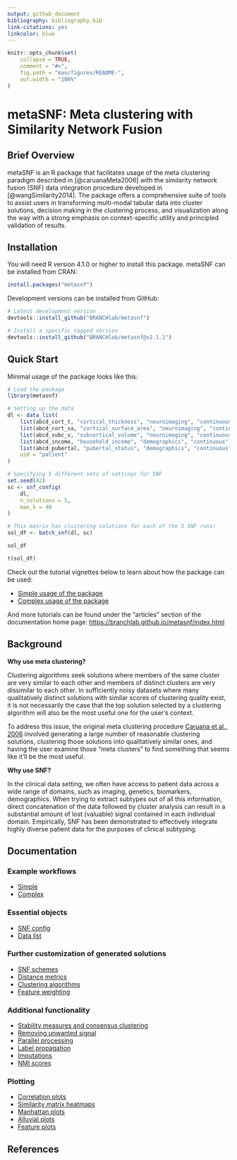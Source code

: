 ```yaml
---
output: github_document
bibliography: bibliography.bib
link-citations: yes
linkcolor: blue
---
```


<!-- README.md is generated from README.Rmd. Please edit that file -->

```r
knitr::opts_chunk$set(
    collapse = TRUE,
    comment = "#>",
    fig.path = "man/figures/README-",
    out.width = "100%"
)
```

# metaSNF: Meta clustering with Similarity Network Fusion

<!-- badges: start -->
<!-- badges: end -->

## Brief Overview

metaSNF is an R package that facilitates usage of the meta clustering paradigm described in [@caruanaMeta2006] with the similarity network fusion (SNF) data integration procedure developed in [@wangSimilarity2014].
The package offers a comprehensive suite of tools to assist users in transforming multi-modal tabular data into cluster solutions, decision making in the clustering process, and visualization along the way with a strong emphasis on context-specific utility and principled validation of results.

## Installation

You will need R version 4.1.0 or higher to install this package.
metaSNF can be installed from CRAN:

```r
install.packages("metasnf")
```

Development versions can be installed from GitHub:

```r
# Latest development version
devtools::install_github("BRANCHlab/metasnf")

# Install a specific tagged version
devtools::install_github("BRANCHlab/metasnf@v2.1.1")
```

## Quick Start

Minimal usage of the package looks like this:

```r
# Load the package
library(metasnf)

# Setting up the data
dl <- data_list(
    list(abcd_cort_t, "cortical_thickness", "neuroimaging", "continuous"),
    list(abcd_cort_sa, "cortical_surface_area", "neuroimaging", "continuous"),
    list(abcd_subc_v, "subcortical_volume", "neuroimaging", "continuous"),
    list(abcd_income, "household_income", "demographics", "continuous"),
    list(abcd_pubertal, "pubertal_status", "demographics", "continuous"),
    uid = "patient"
)

# Specifying 5 different sets of settings for SNF
set.seed(42)
sc <- snf_config(
    dl,
    n_solutions = 5,
    max_k = 40
)

# This matrix has clustering solutions for each of the 5 SNF runs!
sol_df <- batch_snf(dl, sc)

sol_df

t(sol_df)
```

Check out the tutorial vignettes below to learn about how the package can be used:

* [Simple usage of the package](https://branchlab.github.io/metasnf/articles/a_simple_example.html)
* [Complex usage of the package](https://branchlab.github.io/metasnf/articles/a_complete_example.html)

And more tutorials can be found under the "articles" section of the documentation home page: [https://branchlab.github.io/metasnf/index.html](https://branchlab.github.io/metasnf/index.html)


## Background

**Why use meta clustering?**

Clustering algorithms seek solutions where members of the same cluster are very similar to each other and members of distinct clusters are very dissimilar to each other.
In sufficiently noisy datasets where many qualitatively distinct solutions with similar scores of clustering quality exist, it is not necessarily the case that the top solution selected by a clustering algorithm will also be the most useful one for the user's context.

To address this issue, the original meta clustering procedure [Caruana et al., 2006](https://doi.org/10.1109/ICDM.2006.103) involved generating a large number of reasonable clustering solutions, clustering those solutions into qualitatively similar ones, and having the user examine those "meta clusters" to find something that seems like it'll be the most useful.

**Why use SNF?**

In the clinical data setting, we often have access to patient data across a wide range of domains, such as imaging, genetics, biomarkers, demographics.
When trying to extract subtypes out of all this information, direct concatenation of the data followed by cluster analysis can result in a substantial amount of lost (valuable) signal contained in each individual domain.
Empirically, SNF has been demonstrated to effectively integrate highly diverse patient data for the purposes of clinical subtyping.

## Documentation

### Example workflows

* [Simple](https://branchlab.github.io/metasnf/articles/a_simple_example.html)
* [Complex](https://branchlab.github.io/metasnf/articles/a_complete_example.html)

### Essential objects

* [SNF config](https://branchlab.github.io/metasnf/articles/snf_config.html)
* [Data list](https://branchlab.github.io/metasnf/articles/data_list.html)

### Further customization of generated solutions

* [SNF schemes](https://branchlab.github.io/metasnf/articles/snf_schemes.html)
* [Distance metrics](https://branchlab.github.io/metasnf/articles/distance_metrics.html)
* [Clustering algorithms](https://branchlab.github.io/metasnf/articles/clustering_algorithms.html)
* [Feature weighting](https://branchlab.github.io/metasnf/articles/feature_weights.html)

### Additional functionality

* [Stability measures and consensus clustering](https://branchlab.github.io/metasnf/articles/stability_measures.html)
* [Removing unwanted signal](https://branchlab.github.io/metasnf/articles/confounders.html)
* [Parallel processing](https://branchlab.github.io/metasnf/articles/parallel_processing.html)
* [Label propagation](https://branchlab.github.io/metasnf/articles/label_propagation.html)
* [Imputations](https://branchlab.github.io/metasnf/articles/imputations.html)
* [NMI scores](https://branchlab.github.io/metasnf/articles/nmi_scores.html)

### Plotting

* [Correlation plots](https://branchlab.github.io/metasnf/articles/correlation_plots.html)
* [Similarity matrix heatmaps](https://branchlab.github.io/metasnf/articles/similarity_matrix_heatmap.html)
* [Manhattan plots](https://branchlab.github.io/metasnf/articles/manhattan_plots.html)
* [Alluvial plots](https://branchlab.github.io/metasnf/articles/alluvial_plots.html)
* [Feature plots](https://branchlab.github.io/metasnf/articles/feature_plots.html)

## References
